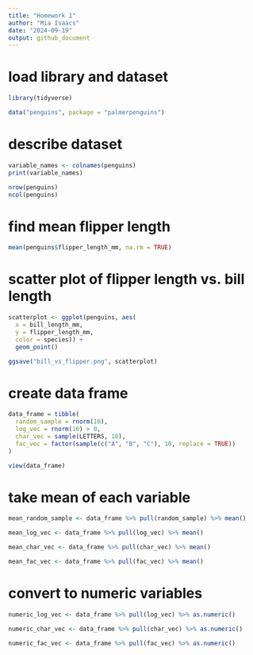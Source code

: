 ```yaml
---
title: "Homework 1"
author: "Mia Isaacs"
date: "2024-09-19"
output: github_document
---
```


# load library and dataset

```r
library(tidyverse)

data("penguins", package = "palmerpenguins")
```

# describe dataset

```r
variable_names <- colnames(penguins)
print(variable_names)

nrow(penguins)
ncol(penguins)
```

# find mean flipper length

```r
mean(penguins$flipper_length_mm, na.rm = TRUE)
```

# scatter plot of flipper length vs. bill length

```r
scatterplot <- ggplot(penguins, aes(
  x = bill_length_mm, 
  y = flipper_length_mm,
  color = species)) +
  geom_point()

ggsave("bill_vs_flipper.png", scatterplot)
```

# create data frame

```r
data_frame = tibble(
  random_sample = rnorm(10),
  log_vec = rnorm(10) > 0,
  char_vec = sample(LETTERS, 10),
  fac_vec = factor(sample(c("A", "B", "C"), 10, replace = TRUE))
)

view(data_frame)
```

# take mean of each variable

```r
mean_random_sample <- data_frame %>% pull(random_sample) %>% mean()

mean_log_vec <- data_frame %>% pull(log_vec) %>% mean()

mean_char_vec <- data_frame %>% pull(char_vec) %>% mean()

mean_fac_vec <- data_frame %>% pull(fac_vec) %>% mean()
```

# convert to numeric variables

```r
numeric_log_vec <- data_frame %>% pull(log_vec) %>% as.numeric()

numeric_char_vec <- data_frame %>% pull(char_vec) %>% as.numeric()

numeric_fac_vec <- data_frame %>% pull(fac_vec) %>% as.numeric()
```




